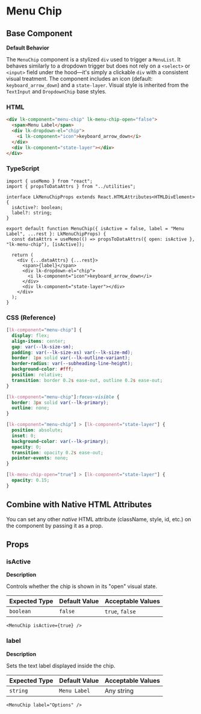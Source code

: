# Menu Chip

## Base Component

**Default Behavior**

The `MenuChip` component is a stylized `div` used to trigger a `MenuList`. It behaves similarly to a dropdown trigger but does not rely on a `<select>` or `<input>` field under the hood—it's simply a clickable `div` with a consistent visual treatment. The component includes an icon (default: `keyboard_arrow_down`) and a `state-layer`. Visual style is inherited from the `TextInput` and `DropdownChip` base styles.

### HTML

```html
<div lk-component="menu-chip" lk-menu-chip-open="false">
  <span>Menu Label</span>
  <div lk-dropdown-el="chip">
    <i lk-component="icon">keyboard_arrow_down</i>
  </div>
  <div lk-component="state-layer"></div>
</div>
```

### TypeScript

```tsx
import { useMemo } from "react";
import { propsToDataAttrs } from "../utilities";

interface LkMenuChipProps extends React.HTMLAttributes<HTMLDivElement> {
  isActive?: boolean;
  label?: string;
}

export default function MenuChip({ isActive = false, label = "Menu Label", ...rest }: LkMenuChipProps) {
  const dataAttrs = useMemo(() => propsToDataAttrs({ open: isActive }, "lk-menu-chip"), [isActive]);

  return (
    <div {...dataAttrs} {...rest}>
      <span>{label}</span>
      <div lk-dropdown-el="chip">
        <i lk-component="icon">keyboard_arrow_down</i>
      </div>
      <div lk-component="state-layer"></div>
    </div>
  );
}
```

### CSS (Reference)

```css
[lk-component="menu-chip"] {
  display: flex;
  align-items: center;
  gap: var(--lk-size-sm);
  padding: var(--lk-size-xs) var(--lk-size-md);
  border: 1px solid var(--lk-outline-variant);
  border-radius: var(--subheading-line-height);
  background-color: #fff;
  position: relative;
  transition: border 0.2s ease-out, outline 0.2s ease-out;
}

[lk-component="menu-chip"]:focus-visible {
  border: 3px solid var(--lk-primary);
  outline: none;
}

[lk-component="menu-chip"] > [lk-component="state-layer"] {
  position: absolute;
  inset: 0;
  background-color: var(--lk-primary);
  opacity: 0;
  transition: opacity 0.2s ease-out;
  pointer-events: none;
}

[lk-menu-chip-open="true"] > [lk-component="state-layer"] {
  opacity: 0.15;
}
```

## Combine with Native HTML Attributes

You can set any other _native_ HTML attribute (className, style, id, etc.) on the component by passing it as a prop.

## Props

### **isActive**

**Description**

Controls whether the chip is shown in its "open" visual state.

| **Expected Type** | **Default Value** | **Acceptable Values** |
| ----------------- | ----------------- | --------------------- |
| `boolean`         | `false`           | `true`, `false`       |

```tsx
<MenuChip isActive={true} />
```

### **label**

**Description**

Sets the text label displayed inside the chip.

| **Expected Type** | **Default Value** | **Acceptable Values** |
| ----------------- | ----------------- | --------------------- |
| `string`          | `Menu Label`      | Any string            |

```tsx
<MenuChip label="Options" />
```
